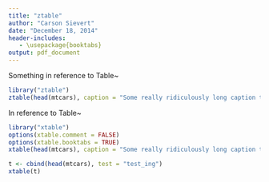 ```yaml
---
title: "ztable"
author: "Carson Sievert"
date: "December 18, 2014"
header-includes:
   - \usepackage{booktabs}
output: pdf_document
---
```


Something in reference to Table~\ref{tbl:example}

```r
library("ztable")
ztable(head(mtcars), caption = "Some really ridiculously long caption text that doesn't make any sense but is here just to demonstrate line wrapping doesn't work in the caption", label = "tbl:example", zebra = FALSE)
```

In reference to Table~\ref{tbl:example2}

```r
library("xtable")
options(xtable.comment = FALSE)
options(xtable.booktabs = TRUE)
xtable(head(mtcars), caption = "Some really ridiculously long caption text that doesn't make any sense but is here just to demonstrate line wrapping doesn't work in the caption", label = "tbl:example2")
```


```r
t <- cbind(head(mtcars), test = "test_ing")
xtable(t)
```
